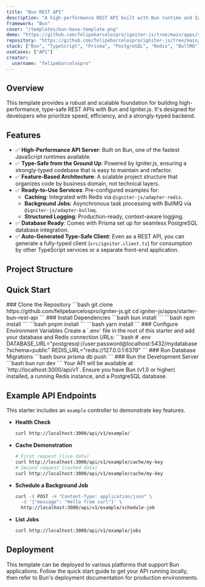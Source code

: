 ```yaml
---
title: "Bun REST API"
description: "A high-performance REST API built with Bun runtime and Igniter.js for maximum speed and efficiency."
framework: "Bun"
cover: "/templates/bun-base-template.png"
demo: "https://github.com/felipebarcelospro/igniter-js/tree/main/apps/starter-bun-rest-api"
repository: "https://github.com/felipebarcelospro/igniter-js/tree/main/apps/starter-bun-rest-api"
stack: ["Bun", "TypeScript", "Prisma", "PostgreSQL", "Redis", "BullMQ"]
useCases: ["API"]
creator:
  username: "felipebarcelospro"
---
```


## Overview

This template provides a robust and scalable foundation for building high-performance, type-safe REST APIs with Bun and Igniter.js. It's designed for developers who prioritize speed, efficiency, and a strongly-typed backend.

## Features

- ✅ **High-Performance API Server**: Built on Bun, one of the fastest JavaScript runtimes available.
- ✅ **Type-Safe from the Ground Up**: Powered by Igniter.js, ensuring a strongly-typed codebase that is easy to maintain and refactor.
- ✅ **Feature-Based Architecture**: A scalable project structure that organizes code by business domain, not technical layers.
- ✅ **Ready-to-Use Services**: Pre-configured examples for:
  - **Caching**: Integrated with Redis via `@igniter-js/adapter-redis`.
  - **Background Jobs**: Asynchronous task processing with BullMQ via `@igniter-js/adapter-bullmq`.
  - **Structured Logging**: Production-ready, context-aware logging.
- ✅ **Database Ready**: Comes with Prisma set up for seamless PostgreSQL database integration.
- ✅ **Auto-Generated Type-Safe Client**: Even as a REST API, you can generate a fully-typed client (`src/igniter.client.ts`) for consumption by other TypeScript services or a separate front-end application.

## Project Structure

<Files>
  <Folder name="src" defaultOpen>
    <Folder name="features">
      <Folder name="example">
        <Folder name="controllers" />
      </Folder>
    </Folder>
    <Folder name="services" />
    <File name="igniter.ts" />
    <File name="igniter.client.ts" />
    <File name="igniter.context.ts" />
    <File name="igniter.router.ts" />
    <File name="index.ts" />
  </Folder>
</Files>

## Quick Start

<Steps>
  <Step>
    ### Clone the Repository
    ```bash
    git clone https://github.com/felipebarcelospro/igniter-js.git
    cd igniter-js/apps/starter-bun-rest-api
    ```
  </Step>
  
  <Step>
    ### Install Dependencies
    <Tabs items={['bun', 'npm', 'pnpm', 'yarn']} groupId="package-manager">
      <Tab value="bun">
        ```bash
        bun install
        ```
      </Tab>
      <Tab value="npm">
        ```bash
        npm install
        ```
      </Tab>
      <Tab value="pnpm">
        ```bash
        pnpm install
        ```
      </Tab>
      <Tab value="yarn">
        ```bash
        yarn install
        ```
      </Tab>
    </Tabs>
  </Step>
  
  <Step>
    ### Configure Environment Variables
    Create a `.env` file in the root of this starter and add your database and Redis connection URLs:
    ```bash
    # .env
    DATABASE_URL="postgresql://user:password@localhost:5432/mydatabase?schema=public"
    REDIS_URL="redis://127.0.0.1:6379"
    ```
  </Step>
  
  <Step>
    ### Run Database Migrations
    ```bash
    bunx prisma db push
    ```
  </Step>
  
  <Step>
    ### Run the Development Server
    ```bash
    bun run dev
    ```
    Your API will be available at `http://localhost:3000/api/v1`.
  </Step>
</Steps>

<Callout type="info">
  Ensure you have Bun (v1.0 or higher) installed, a running Redis instance, and a PostgreSQL database.
</Callout>

## Example API Endpoints

This starter includes an `example` controller to demonstrate key features.

-   **Health Check**
    ```bash
    curl http://localhost:3000/api/v1/example/
    ```

-   **Cache Demonstration**
    ```bash
    # First request (live data)
    curl http://localhost:3000/api/v1/example/cache/my-key
    # Second request (cached data)
    curl http://localhost:3000/api/v1/example/cache/my-key
    ```

-   **Schedule a Background Job**
    ```bash
    curl -X POST -H "Content-Type: application/json" \
      -d '{"message": "Hello from curl"}' \
      http://localhost:3000/api/v1/example/schedule-job
    ```

-   **List Jobs**
    ```bash
    curl http://localhost:3000/api/v1/example/jobs
    ```

## Deployment

This template can be deployed to various platforms that support Bun applications. Follow the quick start guide to get your API running locally, then refer to Bun's deployment documentation for production environments.
